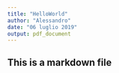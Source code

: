 ```yaml
---
title: "HelloWorld"
author: "Alessandro"
date: "06 luglio 2019"
output: pdf_document
---
```


## This is a markdown file
